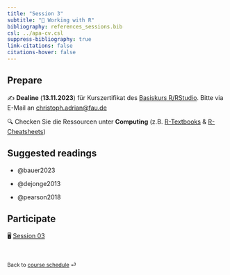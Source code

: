 ```yaml
---
title: "Session 3"
subtitle: "🔨 Working with R"
bibliography: references_sessions.bib
csl: ../apa-cv.csl 
suppress-bibliography: true
link-citations: false
citations-hover: false
---
```


## Prepare

✍️ **Dealine** (**13.11.2023**) für Kurszertifikat des [Basiskurs R/RStudio](https://www.studon.fau.de/studon/goto.php?target=crs_3235361_join). Bitte via E-Mail an [christoph.adrian\@fau.de](mailto:christoph.adrian@fau.de?subject=DBD%20R-Kurszertifikat)

🔍 Checken Sie die Ressourcen unter **Computing** (z.B. [R-Textbooks](/computing/computing-textbooks.html) & [R-Cheatsheets](/computing/computing-cheatsheets.html))


## Suggested readings

-   @bauer2023

-   @dejonge2013

-   @pearson2018

## Participate

🖥️ [Session 03](/slides/slides-03.html)

<br>

::: {style="font-size: 0.875em;"}
Back to [course schedule](/index.html "Course schedule") ⏎
:::